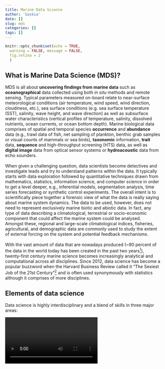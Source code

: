 ```yaml
---
title: Marine Data Science
author: 'Saskia'
date: []
slug: mds
categories: []
tags: []
---
```


```r
knitr::opts_chunk$set(echo = TRUE, 
  warning = FALSE, message = FALSE,
  fig.retina = 2
  )
```

## What is Marine Data Science (MDS)?

MDS is all about **uncovering findings from marine data** such as **oceanographical** data collected using both *in situ* methods and remote sensing. Typical parameters measured on-board relate to near-surface meteorological conditions (air temperature, wind speed, wind direction, cloudiness, etc.), sea surface conditions (e.g. sea surface temperature (SST), salinity, wave height, and wave direction) as well as subsurface water characteristics (vertical profiles of temperature, salinity, dissolved nutrients, ocean currents, or ocean bottom depth). Marine biological data  comprises of spatial and temporal species **occurrence** and **abundance** data (e.g., trawl data of fish, net sampling of plankton, benthic grab samples or visual counts of mammals or sea birds), **taxonomic** information, **trait** data, **sequence** and high-throughput screening (HTS) data, as well as **digital image** data from optical sensor systems or **hydroacoustic** data from echo sounders. 
<br>
<br>
When given a challenging question, data scientists become detectives and investigate leads and try to understand patterns within the data. It typically starts with data exploration followed by quantitative techniques drawn from mathematics, statistics, information science, and computer science in order to get a level deeper, e.g., inferential models, segmentation analysis, time series forecasting or synthetic control experiments. The overall intent is to scientifically piece together a forensic view of what the data is really saying about marine system dynamics. The data to be used, however, does not need to represent exclusively marine biotic and abiotic data. In fact, any type of data describing a climatological, terrestrial or socio-economic component that could affect the marine system could be analysed. Amongst these, regional and large-scale climatological indices, fisheries, agricultural, and demographic data are commonly used to study the extent of external forcing on the system and potential feedback mechanisms.
<br>
<br>
With the vast amount of data that are nowadays produced (~90 percent of the data in the world today has been created in the past two years[^1]), twenty-first century marine science becomes increasingly analytical and computational across all disciplines. Since 2012, data science has become a popular buzzword when the Harvard Business Review called it "The Sexiest Job of the 21st Century"[^2] and is often used synonymously with statistics although it comprises of more disciplines. 


## Elements of data science

Data science is highly interdisciplinary and a blend of skills in three major areas:

<video class="video-75 hide-xs" id="mds-video" autoplay loop>
  <source src="/movies/elements_of_mds.mp4" type="video/mp4">
  Your browser does not support HTML5 video.
</video>

<script>
  var vid = document.getElementById("mds-video");
  vid.playbackRate = 0.5;
</script>



Hence, new generations of marine scientists need to be well trained in

- analytical and interdisciplinary thinking
- computer programming → at least one language
- visualizations
- data mining, statistical modelling, machine learning, and predictive analytics

<br>

### Popular data science methods

The online community platform of data scientists and machine learners [kaggle](https://www.kaggle.com/) conducted in 2017 an industry-wide survey amongst 16,000 data scientist from all over the world. The respondents were asked about their educational background, working environment and programming languages and methods used at work or in the near future. You can find a summery of the survey here [https://www.kaggle.com/surveys/2017](https://www.kaggle.com/surveys/2017) and the complete survey results here [https://www.kaggle.com/amberthomas/kaggle-2017-survey-results](https://www.kaggle.com/amberthomas/kaggle-2017-survey-results). The data can also be download at [https://www.kaggle.com/kaggle/kaggle-survey-2017](https://www.kaggle.com/kaggle/kaggle-survey-2017).

<br>

#### Let's see which methods respondents from all fields or academia currently use most at work:

```r
library(tidyverse)
library(rlang)
library(wordcloud)

cleanMCData <- read.csv('stats_data/multipleChoiceResponses.csv', stringsAsFactors = TRUE, header = TRUE)
question <- "WorkMethodsSelect"
methods_now <- cleanMCData %>% 
  filter(!UQ(sym(question)) == "") %>%
  select(question) %>% 
  mutate(total_count = n()) %>% 
  mutate(selections = strsplit(as.character(UQ(sym(question))), 
    '\\([^)]+,(*SKIP)(*FAIL)|,\\s*', perl = TRUE)) %>%
  unnest(selections) %>% 
  group_by(selections) %>% 
    summarise(total_count = max(total_count),
              count = n()) %>% 
    mutate(percent = (count / total_count) * 100) %>% 
    arrange(count) %>%
    filter(percent > 20) %>%
  mutate(selections = fct_inorder(factor(selections)))

methods_now_acad <- cleanMCData %>% 
  #filter(str_detect(CurrentEmployerType, c("college", "university"))) %>%
  filter(str_detect(EmployerIndustry, c("Academic"))) %>%
  filter(!UQ(sym(question)) == "") %>%
  select(question) %>% 
  mutate(total_count = n()) %>% 
  mutate(selections = strsplit(as.character(UQ(sym(question))), 
    '\\([^)]+,(*SKIP)(*FAIL)|,\\s*', perl = TRUE)) %>%
  unnest(selections) %>% 
  group_by(selections) %>% 
    summarise(total_count = max(total_count),
              count = n()) %>% 
    mutate(percent = (count / total_count) * 100) %>% 
    arrange(count) %>%
    filter(percent > 20) %>%
  mutate(selections = fct_inorder(factor(selections)))
```

```r
p_all <- methods_now %>%
  ggplot(aes(x = selections, y = percent, fill = selections)) +
    geom_col() + 
    scale_fill_viridis_d(direction = -1) +
    guides(fill = "none") +
    labs(x = "Methods used", y = "Percent") + 
    coord_flip() + 
    theme_classic()
p_acad <- methods_now_acad %>%
  ggplot(aes(x = selections, y = percent, fill = selections)) +
    geom_col() + 
    scale_fill_viridis_d(direction = -1) +
    guides(fill = "none") +
    labs(x = "Methods used", y = "Percent") + 
    coord_flip() + 
    theme_classic()
gridExtra::grid.arrange(p_all, p_acad, ncol = 2)
```

Beside data visualization, logistic regression and cross-validation are the most commonly used data science methods, also in academia.


#### Which machine learning or data science method are data scientists most excited about learning in the next year?
```r
question <- "MLMethodNextYearSelect"
next_yr_all <- cleanMCData %>% 
  filter(!UQ(sym(question)) == "") %>%
  select(question) %>% 
  mutate(total_count = n()) %>% 
  mutate(selections = strsplit(as.character(UQ(sym(question))), 
    '\\([^)]+,(*SKIP)(*FAIL)|,\\s*', perl = TRUE)) %>%
  unnest(selections) %>% 
  group_by(selections) %>% 
  summarise(total_count = max(total_count),
    count = n()) %>% 
  mutate(percent = round((count / total_count) * 100,1)) %>%
  rename(method = selections) %>%
  select(method, percent) %>%
  arrange(desc(percent)) %>%
  as_tibble

next_yr_acad <- cleanMCData %>% 
  #filter(str_detect(CurrentEmployerType, c("college", "university"))) %>%
  filter(str_detect(EmployerIndustry, c("Academic"))) %>%
  filter(!UQ(sym(question)) == "") %>%
  select(question) %>% 
  mutate(total_count = n()) %>% 
  mutate(selections = strsplit(as.character(UQ(sym(question))), 
    '\\([^)]+,(*SKIP)(*FAIL)|,\\s*', perl = TRUE)) %>%
  unnest(selections) %>% 
  group_by(selections) %>% 
  summarise(total_count = max(total_count),
    count = n()) %>% 
  mutate(percent = round((count / total_count) * 100,1)) %>%
  rename(method = selections) %>%
  select(method, percent) %>%
  arrange(desc(percent)) %>%
  as_tibble

next_yr <- left_join(next_yr_all, next_yr_acad, by = "method") %>%
  rename(percent_all = percent.x,
    percent_academic = percent.y
    ) %>% replace_na(list(percent_all = 0, percent_academic = 0))


next_yr %>% knitr::kable(format = "html", 
  col.names = c("Methods", "All (%)", "Academia (%)"),
  caption = "Usage of methods per working environment in percentage (scroll down to see more methods)") %>%
  kableExtra::kable_styling(
    bootstrap_options = c("striped", "condensed", "responsive")#, 
    #full_width = F
    #position = "float_left"
    ) %>%
  kableExtra::scroll_box(width = "75%", height = "400px",
    box_css = "border: transparent; padding: 5px; ", extra_css = "margin-left:15%; margin-right:15%;")
```


Independent of the working environment, deep learning and neural networks are by far the methods data scientists are most excited to learn.  




<!-- Footnotes: -->
[^1]: Report at the  [IBM Consumer Products Industry](https://www.ibm.com/blogs/insights-on-business/consumer-products/2-5-quintillion-bytes-of-data-created-every-day-how-does-cpg-retail-manage-it/)

[^2]: Davenport, T.H. & Patil, D.J. (Oct 2012), [Data Scientist: The Sexiest Job of the 21st Century](https://hbr.org/2012/10/data-scientist-the-sexiest-job-of-the-21st-century), Harvard Business Review

